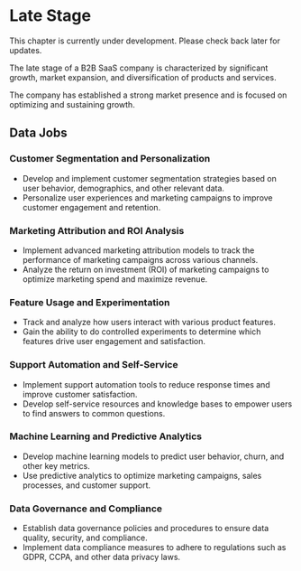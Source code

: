 
# Late Stage

<InformationBox type="info">
  This chapter is currently under development. Please check back later for
  updates.
</InformationBox>

The late stage of a B2B SaaS company is characterized by significant growth, market expansion,
and diversification of products and services.

The company has established a strong market presence and is focused on optimizing and sustaining growth.

## Data Jobs

### Customer Segmentation and Personalization

- Develop and implement customer segmentation strategies based on user behavior, demographics, and other relevant data.
- Personalize user experiences and marketing campaigns to improve customer engagement and retention.

### Marketing Attribution and ROI Analysis

- Implement advanced marketing attribution models to track the performance of marketing campaigns across various channels.
- Analyze the return on investment (ROI) of marketing campaigns to optimize marketing spend and maximize revenue.

### Feature Usage and Experimentation

- Track and analyze how users interact with various product features.
- Gain the ability to do controlled experiments to determine which features drive user engagement and satisfaction.

### Support Automation and Self-Service

- Implement support automation tools to reduce response times and improve customer satisfaction.
- Develop self-service resources and knowledge bases to empower users to find answers to common questions.

### Machine Learning and Predictive Analytics

- Develop machine learning models to predict user behavior, churn, and other key metrics.
- Use predictive analytics to optimize marketing campaigns, sales processes, and customer support.

### Data Governance and Compliance

- Establish data governance policies and procedures to ensure data quality, security, and compliance.
- Implement data compliance measures to adhere to regulations such as GDPR, CCPA, and other data privacy laws.
